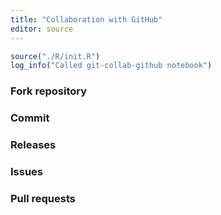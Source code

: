 ```yaml
---
title: "Collaboration with GitHub"
editor: source
---
```



```r
source("./R/init.R")
log_info("Called git-collab-github notebook")
```

### Fork repository

### Commit 

### Releases

### Issues

### Pull requests
